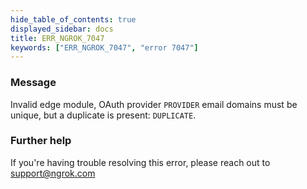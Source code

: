 ```yaml
---
hide_table_of_contents: true
displayed_sidebar: docs
title: ERR_NGROK_7047
keywords: ["ERR_NGROK_7047", "error 7047"]
---
```


### Message

Invalid edge module, OAuth provider `PROVIDER` email domains must be unique, but a duplicate is present: `DUPLICATE`.

### Further help

If you're having trouble resolving this error, please reach out to [support@ngrok.com](mailto:support@ngrok.com?subject=Help%20with%20ERR_NGROK_7047)
